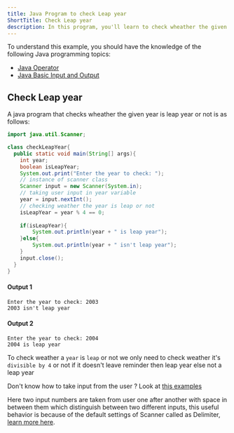 ```yaml
---
title: Java Program to check Leap year
ShortTitle: Check Leap year
description: In this program, you'll learn to check wheather the given Year (integer) is a leap year or not.
---
```



To understand this example, you should have the knowledge of the following Java programming topics:
- [Java Operator](/docs/operator)
- [Java Basic Input and Output](/docs/basic-input-output)

## Check Leap year

A java program that checks wheather the given year is leap year or not is as follows:

```java
import java.util.Scanner;

class checkLeapYear{
  public static void main(String[] args){
    int year;
    boolean isLeapYear;
    System.out.print("Enter the year to check: ");
    // instance of scanner class
    Scanner input = new Scanner(System.in);
    // taking user input in year variable
    year = input.nextInt();
    // checking weather the year is leap or not
    isLeapYear = year % 4 == 0;
		
    if(isLeapYear){
        System.out.println(year + " is leap year");
    }else{
        System.out.println(year + " isn't leap year");
    }
    input.close();
  }
}
```

#### Output 1

```text
Enter the year to check: 2003
2003 isn't leap year
```
#### Output 2
```text
Enter the year to check: 2004
2004 is leap year
```

To check weather a `year` is `leap` or not we only need to check weather it's `divisible by 4` or not if it doesn't leave reminder then leap year else not a leap year
<TipInfo>

Don't know how to take input from the user ? Look at [this examples](/docs/basic-input-output#java-input)

Here two input numbers are taken from user one after another with space in between them which distinguish between two different inputs, this useful behavior is because of the default settings of Scanner called as Delimiter, [learn more here](https://www.javatpoint.com/post/java-scanner-delimiter-method).

</TipInfo>